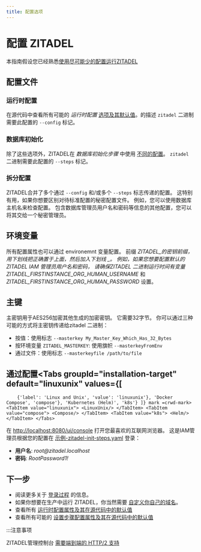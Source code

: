 ```yaml
---
title: 配置选项
---
```



# 配置 ZITADEL

本指南假设您已经熟悉[使用尽可能少的配置运行ZITADEL](../../deploy/overview)

## 配置文件

### 运行时配置
在源代码中查看所有可能的 _运行时配置_  [ 选项及其默认值](https://github.com/zitadel/zitadel/blob/main/cmd/defaults.yaml)。的描述 `zitadel` 二进制需要此配置的 `--config` 标记。

### 数据库初始化
除了这些选项外，ZITADEL在 _数据库初始化步骤_ 中使用 [不同的配置](https://github.com/zitadel/zitadel/blob/main/cmd/admin/setup/steps.yaml)。 `zitadel` 二进制需要此配置的 `--steps` 标记。

### 拆分配置
ZITADEL合并了多个通过 `--config` 和/或多个 `--steps` 标志传递的配置。 这特别有用，如果你想要区别对待标准配置的秘密配置文件。 例如，您可以使用数据库主机名来检查配置。 包含数据库管理员用户名和密码等信息的其他配置，您可以将其交给一个秘密管理员。

## 环境变量

所有配置属性也可以通过 environemnt 变量配置。 前缀 *ZITADEL\_*的密钥前缀，用下划线把正确置于上面，然后加入下划线 _。 例如，如果您想要配置默认的 ZITADEL IAM 管理员用户名和密码， 请确保ZITADEL 二进制运行时间有变量*ZITADEL_FIRSTINSTANCE_ORG_HUMAN_USERNAME* 和*ZITADEL_FIRSTINSTANCE_ORG_HUMAN_PASSWORD* 设置。

## 主键

主密钥用于AES256加密其他生成的加密密钥。 它需要32字节。 你可以通过三种可能的方式将主密钥传递给zitadel 二进制：
- 按值：使用标志 `--masterkey My_Master_Key_Which_Has_32_Bytes`
- 按环境变量 `ZITADEL_MASTERKEY`: 使用旗帜 `--masterkeyFromEnv`
- 通过文件：使用标志 `--masterkeyfile /path/to/file`

## 通过配置<Tabs groupId="installation-target" default="linuxunix" values={[
        {'label': 'Linux and Unix', 'value': 'linuxunix'}, 'Docker Compose', 'compose'}, 'Kubernetes (Helm)', 'k8s'} ]} mark =crwd-mark> <TabItem value="linuxunix"> <LinuxUnix/> </TabItem> <TabItem value="compose"> <Compose/> </TabItem> <TabItem value="k8s"> <Helm/> </TabItem> </Tabs>

在 [http://localhost:8080/ui/console](http://localhost:8080/ui/console) 打开您最喜欢的互联网浏览器。 这是IAM管理员根据您的配置在 [示例-zitadel-init-steps.yaml](./example-zitadel-init-steps.yaml) 登录：
- **用户名**: *root@<span></span>zitadel.localhost*
- **密码**: *RootPassword1!*

## 下一步

- 阅读更多关于 [登录过程](../../../manuals/user-login) 的信息。
- 如果你想要在生产中运行 ZITADEL，你当然需要 [自定义你自己的域名](./custom-domain)。
- 查看所有 [运行时配置属性及其在源代码中的默认值](https://github.com/zitadel/zitadel/blob/main/cmd/defaults.yaml)
- 查看所有可能的 [设置步骤配置属性及其在源代码中的默认值](https://github.com/zitadel/zitadel/blob/main/cmd/setup/steps.yaml)

:::注意事项

<!-- TODO: Better mark the link in the UI -->
ZITADEL管理控制台 [需要端到端的 HTTP/2 支持](/docs/guides/manage/self-hosted/http2)
